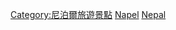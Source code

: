 {{Commonscat|World Heritage Sites in Nepal}}

[[Category:尼泊爾旅遊景點|Category:尼泊爾旅遊景點]]
[[Category:亚洲和太平洋地区世界遗产|Napel]]
[[Category:各國世界遺產|Nepal]]